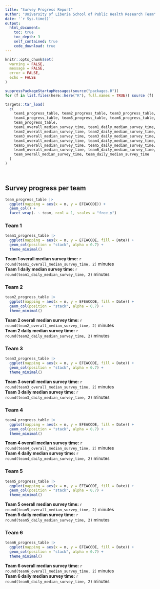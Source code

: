 ```yaml
---
title: "Survey Progress Report"
author: "University of Liberia School of Public Health Research Team" 
date: '`r Sys.time()`'
output: 
  html_document:
    toc: true
    toc_depth: 3
    self_contained: true
    code_download: true
---
```


```r
knitr::opts_chunk$set(
  warning = FALSE,
  message = FALSE,
  error = FALSE,
  echo = FALSE
)

suppressPackageStartupMessages(source("packages.R"))
for (f in list.files(here::here("R"), full.names = TRUE)) source (f)

targets::tar_load(
  c(
    team1_progress_table, team2_progress_table, team3_progress_table,
    team4_progress_table, team5_progress_table, team6_progress_table,
    team_progress_table,
    team1_overall_median_survey_time, team1_daily_median_survey_time,
    team2_overall_median_survey_time, team2_daily_median_survey_time,
    team3_overall_median_survey_time, team3_daily_median_survey_time,
    team4_overall_median_survey_time, team4_daily_median_survey_time,
    team5_overall_median_survey_time, team5_daily_median_survey_time,
    team6_overall_median_survey_time, team6_daily_median_survey_time,
    team_overall_median_survey_time, team_daily_median_survey_time
  )
)
```

<br/>

## Survey progress per team

```r
team_progress_table |>
  ggplot(mapping = aes(x = n, y = EFEACODE)) +
  geom_col() +
  facet_wrap(. ~ team, ncol = 1, scales = "free_y")
```

### Team 1

```r
team1_progress_table |>
  ggplot(mapping = aes(x = n, y = EFEACODE, fill = Date)) +
  geom_col(position = "stack", alpha = 0.7) +
  theme_minimal()
```

**Team 1 overall median survey time:** `r round(team1_overall_median_survey_time, 2)` minutes    
**Team 1 daily median survey time:** `r round(team1_daily_median_survey_time, 2)` minutes

### Team 2

```r
team2_progress_table |>
  ggplot(mapping = aes(x = n, y = EFEACODE, fill = Date)) +
  geom_col(position = "stack", alpha = 0.7) +
  theme_minimal()
```

**Team 2 overall median survey time:** `r round(team2_overall_median_survey_time, 2)` minutes    
**Team 2 daily median survey time:** `r round(team2_daily_median_survey_time, 2)` minutes

### Team 3

```r
team3_progress_table |>
  ggplot(mapping = aes(x = n, y = EFEACODE, fill = Date)) +
  geom_col(position = "stack", alpha = 0.7) +
  theme_minimal()
```

**Team 3 overall median survey time:** `r round(team3_overall_median_survey_time, 2)` minutes    
**Team 3 daily median survey time:** `r round(team3_daily_median_survey_time, 2)` minutes

### Team 4

```r
team4_progress_table |>
  ggplot(mapping = aes(x = n, y = EFEACODE, fill = Date)) +
  geom_col(position = "stack", alpha = 0.7) +
  theme_minimal()
```

**Team 4 overall median survey time:** `r round(team4_overall_median_survey_time, 2)` minutes    
**Team 4 daily median survey time:** `r round(team4_daily_median_survey_time, 2)` minutes

### Team 5

```r
team5_progress_table |>
  ggplot(mapping = aes(x = n, y = EFEACODE, fill = Date)) +
  geom_col(position = "stack", alpha = 0.7) +
  theme_minimal()
```

**Team 5 overall median survey time:** `r round(team5_overall_median_survey_time, 2)` minutes    
**Team 5 daily median survey time:** `r round(team5_daily_median_survey_time, 2)` minutes

### Team 6

```r
team6_progress_table |>
  ggplot(mapping = aes(x = n, y = EFEACODE, fill = Date)) +
  geom_col(position = "stack", alpha = 0.7) +
  theme_minimal()
```

**Team 6 overall median survey time:** `r round(team6_overall_median_survey_time, 2)` minutes    
**Team 6 daily median survey time:** `r round(team6_daily_median_survey_time, 2)` minutes

<br/>
<br/>